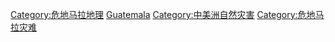 [[Category:危地马拉地理|Category:危地马拉地理]]
[[Category:各國自然災害|Guatemala]]
[[Category:中美洲自然灾害|Category:中美洲自然灾害]]
[[Category:危地马拉灾难|Category:危地马拉灾难]]